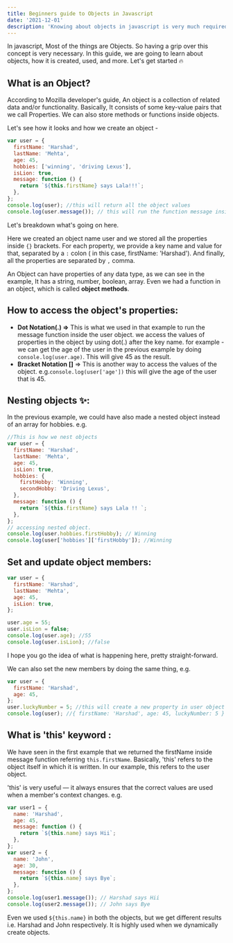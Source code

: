 ```yaml
---
title: Beginners guide to Objects in Javascript
date: '2021-12-01'
description: 'Knowing about objects in javascript is very much required in day to day life of a js developer'
---
```


In javascript, Most of the things are Objects. So having a grip over this concept is very necessary. In this guide, we are going to learn about objects, how it is created, used, and more. Let's get started 🔥

## What is an Object?

According to Mozilla developer's guide, An object is a collection of related data and/or functionality. Basically, It consists of some key-value pairs that we call Properties. We can also store methods or functions inside objects.

Let's see how it looks and how we create an object -

```jsx
var user = {
  firstName: 'Harshad',
  lastName: 'Mehta',
  age: 45,
  hobbies: ['winning', 'driving Lexus'],
  isLion: true,
  message: function () {
    return `${this.firstName} says Lala!!!`;
  },
};
console.log(user); //this will return all the object values
console.log(user.message()); // this will run the function message inside the user object
```

Let's breakdown what's going on here.

Here we created an object name user and we stored all the properties inside `{}` brackets. For each property, we provide a key name and value for that, separated by a `:` colon ( in this case, firstName: 'Harshad'). And finally, all the properties are separated by `,` comma.

An Object can have properties of any data type, as we can see in the example, It has a string, number, boolean, array. Even we had a function in an object, which is called **object methods**.

## How to access the object's properties:

- **Dot Notation(.) ⇒** This is what we used in that example to run the message function inside the user object. we access the values of properties in the object by using dot(.) after the key name. for example - we can get the age of the user in the previous example by doing `console.log(user.age)`. This will give 45 as the result.
- **Bracket Notation []** ⇒ This is another way to access the values of the object. e.g.`console.log(user['age'])` this will give the age of the user that is 45.

## Nesting objects ✨:

In the previous example, we could have also made a nested object instead of an array for hobbies. e.g.

```jsx
//This is how we nest objects
var user = {
  firstName: 'Harshad',
  lastName: 'Mehta',
  age: 45,
  isLion: true,
  hobbies: {
    firstHobby: 'Winning',
    secondHobby: 'Driving Lexus',
  },
  message: function () {
    return `${this.firstName} says Lala !! `;
  },
};
// accessing nested object.
console.log(user.hobbies.firstHobby); // Winning
console.log(user['hobbies']['firstHobby']); //Winning
```

## Set and update object members:

```jsx
var user = {
  firstName: 'Harshad',
  lastName: 'Mehta',
  age: 45,
  isLion: true,
};

user.age = 55;
user.isLion = false;
console.log(user.age); //55
console.log(user.isLion); //false
```

I hope you go the idea of what is happening here, pretty straight-forward.

We can also set the new members by doing the same thing, e.g.

```jsx
var user = {
  firstName: 'Harshad',
  age: 45,
};
user.luckyNumber = 5; //this will create a new property in user object
console.log(user); //{ firstName: 'Harshad', age: 45, luckyNumber: 5 }
```

## What is 'this' keyword :

We have seen in the first example that we returned the firstName inside message function referring `this.firstName`. Basically, 'this' refers to the object itself in which it is written. In our example, this refers to the user object.

'this' is very useful — it always ensures that the correct values are used when a member's context changes. e.g.

```jsx
var user1 = {
  name: 'Harshad',
  age: 45,
  message: function () {
    return `${this.name} says Hii`;
  },
};
var user2 = {
  name: 'John',
  age: 30,
  message: function () {
    return `${this.name} says Bye`;
  },
};
console.log(user1.message()); // Harshad says Hii
console.log(user2.message()); // John says Bye
```

Even we used `${this.name}` in both the objects, but we get different results i.e. Harshad and John respectively. It is highly used when we dynamically create objects.
